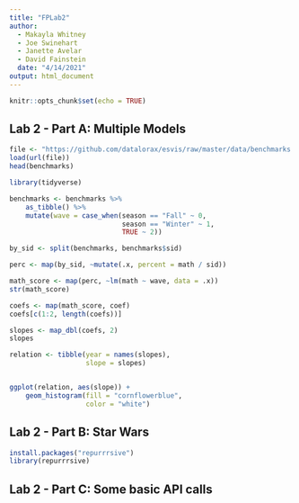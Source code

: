 ```yaml
---
title: "FPLab2"
author: 
  - Makayla Whitney
  - Joe Swinehart
  - Janette Avelar
  - David Fainstein
  date: "4/14/2021"
output: html_document
---
```


```r
knitr::opts_chunk$set(echo = TRUE)
```

## Lab 2 - Part A: Multiple Models
```r
file <- "https://github.com/datalorax/esvis/raw/master/data/benchmarks.rda"
load(url(file))
head(benchmarks)
```

```r
library(tidyverse)

benchmarks <- benchmarks %>%
	as_tibble() %>%
	mutate(wave = case_when(season == "Fall" ~ 0,
	                        season == "Winter" ~ 1,
	                        TRUE ~ 2))

by_sid <- split(benchmarks, benchmarks$sid)

perc <- map(by_sid, ~mutate(.x, percent = math / sid))

math_score <- map(perc, ~lm(math ~ wave, data = .x))
str(math_score)

coefs <- map(math_score, coef)
coefs[c(1:2, length(coefs))]

slopes <- map_dbl(coefs, 2)
slopes

relation <- tibble(year = names(slopes),
                   slope = slopes)


ggplot(relation, aes(slope)) +
    geom_histogram(fill = "cornflowerblue",
                   color = "white")

```


## Lab 2 - Part B: Star Wars
```r
install.packages("repurrrsive")
library(repurrrsive)


```


## Lab 2 - Part C: Some basic API calls



